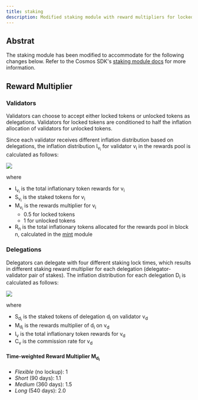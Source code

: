 ```yaml
---
title: staking
description: Modified staking module with reward multipliers for locked and unlocked tokens
---
```

## Abstrat

The staking module has been modified to accommodate for the following changes below. Refer to the Cosmos SDK's [staking module docs](https://docs.cosmos.network/main/build/modules/staking) for more information.

## Reward Multiplier

### Validators

Validators can choose to accept either locked tokens or unlocked tokens as delegations. Validators for locked tokens are conditioned to half the inflation allocation of validators for unlocked tokens.

Since each validator receives different inflation distribution based on delegations, the inflation distribution I<sub>v<sub>i</sub></sub> for validator v<sub>i</sub> in the rewards pool is calculated as follows:

<Image align="center" src="https://files.readme.io/3ee4914a7cc6036ceebbdd31ce93e525984a08364f8c3ab2152b86b3bcd5df7e-Screenshot_2025-02-11_at_8.30.07_AM.png" />

where

* I<sub>v<sub>i</sub></sub> is the total inflationary token rewards for v<sub>i</sub>
* S<sub>v<sub>i</sub></sub> is the staked tokens for v<sub>i</sub>
* M<sub>v<sub>i</sub></sub> is the rewards multiplier for v<sub>i</sub>
  * 0.5 for locked tokens
  * 1 for unlocked tokens
* R<sub>n</sub> is the total inflationary tokens allocated for the rewards pool in block n, calculated in the [mint](./mint-module.md) module

### Delegations

Delegators can delegate with four different staking lock times, which results in different staking reward multiplier for each delegation (delegator-validator pair of stakes). The inflation distribution for each delegation D<sub>i</sub> is calculated as follows:

<Image align="center" src="https://files.readme.io/002ae69aa3b3e52a33747452fe0c0b91b9120f20155deb19b56fb7917132b8de-Screenshot_2025-02-11_at_8.34.44_AM.png" />

where

* S<sub>d<sub>i</sub></sub> is the staked tokens of delegation d<sub>i</sub> on validator v<sub>d</sub>
* M<sub>d<sub>i</sub></sub> is the rewards multiplier of d<sub>i</sub> on v<sub>d</sub>
* I<sub>v</sub> is the total inflationary token rewards for v<sub>d</sub>
* C<sub>v</sub> is the commission rate for v<sub>d</sub>

#### Time-weighted Reward Multiplier M<sub>d<sub>i</sub></sub>

* *Flexible* (no lockup): 1
* *Short* (90 days): 1.1
* *Medium* (360 days): 1.5
* *Long* (540 days): 2.0